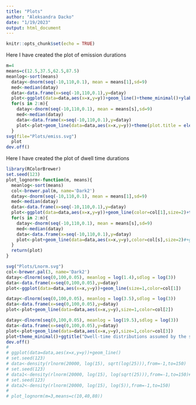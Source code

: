 ```yaml
---
title: "Plots"
author: "Aleksandra Dacko"
date: "1/19/2023"
output: html_document
---
```


```r
knitr::opts_chunk$set(echo = TRUE)
```

Here I have created the plot of emission durations
```r

m=4
means=c(12.5,37.5,62.5,87.5)
meanlog<-sort(means)
  datay<-dnorm(seq(-10,110,0.1), mean = means[1],sd=9)
  med<-median(datay)
  data<-data.frame(x=seq(-10,110,0.1),y=datay)
  plot<-ggplot(data=data,aes(x=x,y=y))+geom_line()+theme_minimal()+ylab("density")+xlab("emission distribution")+ggtitle("Emission disribution for three levels of 'number of states' design factor")+geom_segment(aes(x =50, y =0, xend =50, yend = 0.045),lty=2)+geom_segment(aes(x =75, y =0, xend =75, yend = 0.052),lty=2)+geom_segment(aes(x =100, y =0, xend =100, yend = 0.06),lty=2)+geom_segment(aes(x =0, y =0.045, xend = 50, yend = 0.045))+geom_text(x=25, y=0.047, label="m=2")+geom_text(x=35, y=0.054, label="m=3")+geom_text(x=50, y=0.062, label="m=4")+geom_segment(aes(x =0, y =0.052, xend = 75, yend = 0.052),)+geom_segment(aes(x =0, y =0.06, xend = 100, yend = 0.06))#+ggtitle("HMM state dependent geometric dwell time distribution ")+xlim(c(0,12))#+geom_hline(yintercept = med,color=col[1])
  for(s in 2:m){
    datay<-dnorm(seq(-10,110,0.1), mean = means[s],sd=9)
    med<-median(datay)
    data<-data.frame(x=seq(-10,110,0.1),y=datay)
    plot<-plot+geom_line(data=data,aes(x=x,y=y))+theme(plot.title = element_text(hjust = 0.5))
  }
svg(file="Plots/emiss.svg")
  plot
dev.off()
```

Here I have created the plot of dwell time durations
```r
library(RColorBrewer)
set.seed(123)
plot_lognorm<-function(m, means){
  meanlog<-sort(means)
  col<-brewer.pal(m, name='Dark2')
  datay<-dnorm(seq(-10,110,0.1), mean = means[1],sd=9)
  med<-median(datay)
  data<-data.frame(x=seq(-10,110,0.1),y=datay)
  plot<-ggplot(data=data,aes(x=x,y=y))+geom_line(color=col[1],size=2)+theme_bw()+ylab("density")+xlab("duration distribution")#+ggtitle("HMM state dependent geometric dwell time distribution ")+xlim(c(0,12))#+geom_hline(yintercept = med,color=col[1])
  for(s in 2:m){
    datay<-dnorm(seq(-10,110,0.1), mean = means[s],sd=9)
    med<-median(datay)
    data<-data.frame(x=seq(-10,110,0.1),y=datay)
    plot<-plot+geom_line(data=data,aes(x=x,y=y),color=col[s],size=2)#+geom_hline(yintercept = med,color=col[s])
  }
  return(plot)
}

svg("Plots/Lnorm.svg")
col<-brewer.pal(3, name='Dark2')
datay<-dlnorm(seq(0,100,0.05), meanlog = log(1.4),sdlog = log(3))
data<-data.frame(x=seq(0,100,0.05),y=datay)
plot<-ggplot(data=data,aes(x=x,y=y))+geom_line(size=1,color=col[1])

datay<-dlnorm(seq(0,100,0.05), meanlog = log(3.5),sdlog = log(3))
data<-data.frame(x=seq(0,100,0.05),y=datay)
plot<-plot+geom_line(data=data,aes(x=x,y=y),size=1,color=col[2])

datay<-dlnorm(seq(0,100,0.05), meanlog = log(19.5),sdlog = log(3))
data<-data.frame(x=seq(0,100,0.05),y=datay)
plot<-plot+geom_line(data=data,aes(x=x,y=y),size=1,color=col[3])
plot+theme_minimal()+ggtitle("Dwell-time distributions assumed by the simulation study")+xlab("dwell time")+ylab("density")+xlim(c(0,30))+theme(plot.title = element_text(hjust = 0.5))+geom_text(x=2.3, y=0.4, label="d=1.4",color=col[1])+geom_text(x=4.5, y=0.13, label="d=3.5",color=col[2])+geom_text(x=10, y=0.05, label="d=19.5",color=col[3])
dev.off()
# 
# ggplot(data=data,aes(x=x,y=y))+geom_line()
# set.seed(123)
# data<-density(rlnorm(20000, log(15), sqrt(log(25))),from=-1,to=150)
# set.seed(123)
# data1<-density(rlnorm(20000, log(15), log(sqrt(25))),from=-1,to=150)#it is than correct
# set.seed(123)
# data2<-density(rlnorm(20000, log(15), log(5)),from=-1,to=150)
# 
# plot_lognorm(m=3,means=c(10,40,80))
```
